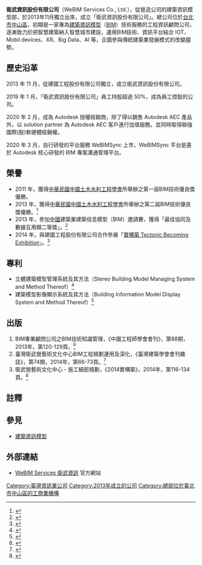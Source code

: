 {{Infobox Company
| name = 衛武資訊股份有限公司
| name_en = WeBIM Services Co., Ltd.
| logo = [[File:WeBIM_Services_Logo-s.png|center]]
| local_code_name = TW
| local_code = 54358835
| foundation = {{Start date and age|df=yes|2013|09|13}}
| location = {{ROC-TW}}<br/>[[臺北市|臺北市]][[中山區_(臺北市)|中山區]][[松江路|松江路]] 146 號 5 樓 之一
| key_people = {{unbulleted list|[[李孟崇|李孟崇]]（董事長）}}
| industry = {{unbulleted list|工、礦顧問業|資訊軟體服務業}}
| services = [[建築資訊模型|建築資訊模型]]技術服務、軟體開發
| capital = [[新臺幣|新臺幣]]10,000,000元
| homepage = [https://webim.com.tw/ https://webim.com.tw]
}}
'''衛武資訊股份有限公司'''（WeBIM Services Co., Ltd.），從營造公司的建築資訊模型部，於2013年11月獨立出來，成立「衛武資訊股份有限公司」。總公司位於[[臺北市|台北市]][[中山區_(臺北市)|中山區]]，初期是一家專為[[建築信息模型|建築資訊模型]]（[[BIM|BIM]]）技術服務的工程資訊顧問公司，逐漸致力於把智慧建築納入智慧城市建設，運用BIM技術、資訊平台結合 IOT、Mobil devices、XR、Big Data、AI 等，企圖參與傳統建築業發展模式的改變趨勢。

== 歷史沿革 ==

2013 年 11 月，從建國工程股份有限公司獨立，成立衛武資訊股份有限公司。

2019 年 1 月，「衛武資訊股份有限公司」員工持股超過 50%，成為員工控股的公司。

2020 年 2 月，成為 Autodesk 授權經銷商，除了得以銷售 Autodesk AEC 產品外，以 solution partner 為 Autodesk AEC 客戶進行加值服務。並同時取得聯強國際(股)軟硬體經銷權。

2020 年 3 月，自行研發的平台服務 WeBIMSync 上市，WeBIMSync 平台是基於 Autodesk 核心研發的 BIM 專案溝通管理平台。

== 榮譽 ==
* 2011 年，獲得[[中華民國|中華民國]][[中國土木水利工程學會|中國土木水利工程學會]]所舉辦之第一屆BIM技術優良獎優勝。
* 2013 年，獲得[[中華民國|中華民國]][[中國土木水利工程學會|中國土木水利工程學會]]所舉辦之第二屆BIM技術優良獎優勝。<ref>{{Cite web|url=http://www.ciche.org.tw/wordpress/?p=1802|title=102年『BIM技術優良獎評選』得獎名單|accessdate=2013-11-22|date=|publisher=中國土木水利工程學會|archive-date=2016-06-29|archive-url=https://web.archive.org/web/20160629111715/http://www.ciche.org.tw/wordpress/?p=1802|dead-url=no}}</ref>
* 2013 年，參加[[中國|中國]]建築業建築信息模型（BIM）邀請賽，獲得「最佳協同及數據互用類二等獎」。<ref>{{Cite web|url=http://www.autodesk.com.cn/adsk/servlet/item?siteID=1170359&id=22672865|title=欧特克携手中建协绿色施工分会 共推国家绿色建筑行动|accessdate=2013-11-12|publisher=Autodesk Inc. （中國）|deadurl=yes|archiveurl=https://web.archive.org/web/20140821001133/http://www.autodesk.com.cn/adsk/servlet/item?siteID=1170359&id=22672865|archivedate=2014-08-21|df=}}</ref>
* 2014 年，與建國工程股份有限公司合作參展「[[實構築_Tectonic_Becoming_Exhibition|實構築 Tectonic Becoming Exhibition]]」。<ref>{{Cite web|url=http://www.mmag.com.tw/event/article.php?eve_no=365|title=廣受期待的 2014「實構築」展覽，7/26 於舊空總聯合餐廳開幕|accessdate=2014-07-15|date=|publisher=archicake daily|archive-date=2016-06-30|archive-url=https://web.archive.org/web/20160630115834/http://www.mmag.com.tw/event/article.php?eve_no=365|dead-url=no}}</ref>

== 專利 ==
* 立體建築模型管理系統及其方法（Stereo Building Model Managing System and Method Thereof）<ref>{{Cite web|url=http://twpat4.tipo.gov.tw/tipotwousr/01149/ga-I503781.pdf|title=中華民國專利資訊系統 － 立體建築模型管理系統及其方法|accessdate=2015-10-11}}{{Dead link|date=2018年6月 |bot=InternetArchiveBot |fix-attempted=no }}</ref>
* 建築模型影像顯示系統及其方法（Building Information Model Display System and Method Thereof）<ref>{{Cite web|url=http://twpat4.tipo.gov.tw/tipotwousr/01149/ga-I503800.pdf|title=中華民國專利公報 － 建築模型影像顯示系統及其方法|accessdate=2015-10-11}}{{Dead link|date=2018年6月 |bot=InternetArchiveBot |fix-attempted=no }}</ref>

== 出版 ==
# BIM專業顧問公司之BIM技術知識管理，《中國工程師學會會刊》，第88期，2013年，第120-129頁。<ref>{{Cite journal|title=BIM專業顧問公司之BIM技術知識管理|author=黃政家|journal=中國工程師學會會刊|issue=88|others=李孟崇|year=2013|page=120-129|issn=1015-0773}}</ref>
# 臺灣衛武營藝術文化中心BIM工程規劃運用及深化，《臺灣建築學會會刊雜誌》，第74期，2014年，第66-73頁。<ref>{{Cite journal|title=新時代帷幕牆發展的BIM技術運用|author=李孟崇|url=http://www.architw.org.tw/ftp/magazine/mag74/74th66.pdf|journal=臺灣建築學會會刊雜誌|issue=74|year=2014|page=66-74|issn=1019-6994|access-date=2016-06-21|archive-date=2016-08-16|archive-url=https://web.archive.org/web/20160816173510/http://www.architw.org.tw/ftp/magazine/mag74/74th66.pdf|dead-url=no}}</ref>
# 衛武營藝術文化中心 - 施工細部規劃，《2014實構築》，2014年，第116-134頁。<ref>{{Cite book|title=2014實構築|publisher=田園城市|year=2014|isbn=9789868366015|location=台灣}}</ref>

== 註釋 ==
<references />

== 參見 ==
* [[建築信息模型|建築資訊模型]]

== 外部連結 ==
* [http://webim.com.tw/ WeBIM Services 衛武資訊] {{Wayback|url=http://webim.com.tw/ |date=20201205111005 }}官方網站

[[Category:臺灣資訊業公司|Category:臺灣資訊業公司]]
[[Category:2013年成立的公司|Category:2013年成立的公司]]
[[Category:總部位於臺北市中山區的工商業機構|Category:總部位於臺北市中山區的工商業機構]]